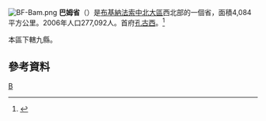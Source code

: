 [[File:BF-Bam.png|right]]
'''巴姆省'''（{{lang-fr|Bam}}）是[[布基納法索|布基納法索]][[中北大區_(布基納法索)|中北大區]]西北部的一個省，面積4,084平方公里。2006年人口277,092人。首府[[孔古西|孔古西]]。<ref>{{Cite web |url=http://www.insd.bf/Documents/Publications/INSD/Publications/Resultats_enquetes/Autres%20enq/Rapport_preliminaire_RGPH06.pdf |title=2006年人口普查初步結果 |access-date=2008-09-22 |archive-url=https://web.archive.org/web/20150721185435/http://www.insd.bf/Documents/Publications/INSD/Publications/Resultats_enquetes/Autres%20enq/Rapport_preliminaire_RGPH06.pdf |archive-date=2015-07-21 |dead-url=yes }}</ref>

本區下轄九縣。

==參考資料==
{{Reflist}}
{{coord|display=title}}
{{BurkinaFaso-geo-stub}}
{{布吉納法索行政區劃}}

[[Category:布基納法索省份|B]]
